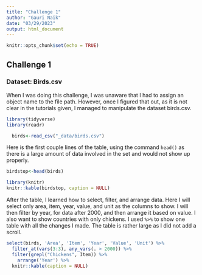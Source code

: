```yaml
---
title: "Challenge 1"
author: "Gauri Naik"
date: "03/29/2023"
output: html_document
---
```


```r
knitr::opts_chunk$set(echo = TRUE)
```

## Challenge 1

### Dataset: Birds.csv

When I was doing this challenge, I was unaware that I had to assign an object name to the file path. However, once I figured that out, as it is not clear in the tutorials given, I managed to manipulate the dataset birds.csv.

```r
library(tidyverse)
library(readr)

  birds<-read_csv("_data/birds.csv")
```

Here is the first couple lines of the table, using the command `head()` as there is a large amount of data involved in the set and would not show up properly.

```r
birdstop<-head(birds)

library(knitr)
knitr::kable(birdstop, caption = NULL)
```

After the table, I learned how to select, filter, and arrange data. Here I will select only area, item, year, value, and unit as the columns to show. I will then filter by year, for data after 2000, and then arrange it based on value. I also want to show countries with only chickens. I used `%>%` to show one table with all the changes I made. The table is rather large as I did not add a scroll.

```r
select(birds, 'Area', 'Item', 'Year', 'Value', 'Unit') %>%
  filter_at(vars(3:3), any_vars(. > 2000)) %>%
  filter(grepl("Chickens", Item)) %>%
    arrange('Year') %>%
  knitr::kable(caption = NULL)
```
